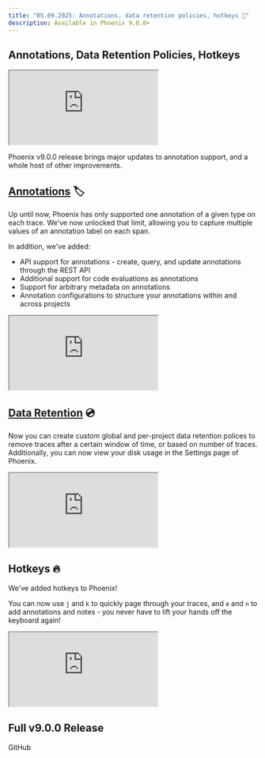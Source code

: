 ```yaml
---
title: "05.09.2025: Annotations, data retention policies, hotkeys 📓"
description: Available in Phoenix 9.0.0+
---
```


<Update label="05.09.2025">

## Annotations, Data Retention Policies, Hotkeys

<Frame caption="Annotation Improvements">
  <iframe src="https://cdn.iframe.ly/Gfnn20w" width={1000} height={400} allowFullScreen allow="encrypted-media *;"></iframe>
</Frame>

Phoenix v9.0.0 release brings major updates to annotation support, and a whole host of other improvements.

## [Annotations](/phoenix/tracing/llm-traces/how-to-annotate-traces) 🏷️

Up until now, Phoenix has only supported one annotation of a given type on each trace. We've now unlocked that limit, allowing you to capture multiple values of an annotation label on each span.

In addition, we've added:

* API support for annotations - create, query, and update annotations through the REST API
* Additional support for code evaluations as annotations
* Support for arbitrary metadata on annotations
* Annotation configurations to structure your annotations within and across projects

<Frame caption="Annotation Configs">
  <iframe src="https://cdn.iframe.ly/MTvrorg" width={1000} height={400} allowFullScreen allow="encrypted-media *;"></iframe>
</Frame>

## [Data Retention](/phoenix/settings/data-retention) 💿

Now you can create custom global and per-project data retention polices to remove traces after a certain window of time, or based on number of traces. Additionally, you can now view your disk usage in the Settings page of Phoenix.

<Frame>
  <iframe src="https://cdn.iframe.ly/Glgk78D" width={1000} height={400} allowFullScreen allow="encrypted-media *;"></iframe>
</Frame>

## Hotkeys 🔥

We've added hotkeys to Phoenix!

You can now use `j` and `k` to quickly page through your traces, and `e` and `n` to add annotations and notes - you never have to lift your hands off the keyboard again!

<Frame>
  <iframe src="https://cdn.iframe.ly/9AJ9xdm" width={1000} height={400} allowFullScreen allow="encrypted-media *;"></iframe>
</Frame>

## Full v9.0.0 Release

<Card title="Release arize-phoenix: v9.0.0 · Arize-ai/phoenix" icon="github" href="https://github.com/Arize-ai/phoenix/releases/tag/arize-phoenix-v9.0.0" horizontal>
  GitHub
</Card>
</Update>
